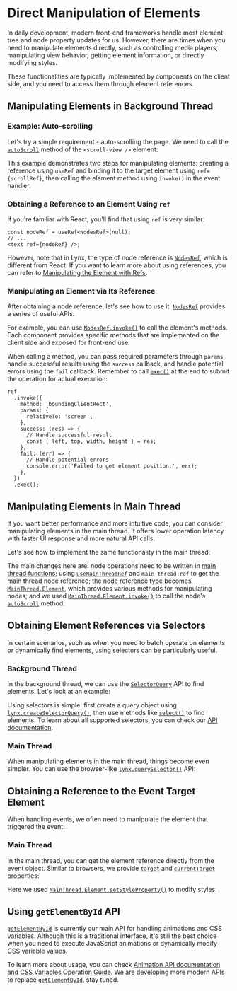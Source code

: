
# Direct Manipulation of Elements

In daily development, modern front-end frameworks handle most element tree and node property updates for us. However, there are times when you need to manipulate elements directly, such as controlling media players, manipulating view behavior, getting element information, or directly modifying styles.

These functionalities are typically implemented by components on the client side, and you need to access them through element references.

## Manipulating Elements in Background Thread

### Example: Auto-scrolling

Let's try a simple requirement - auto-scrolling the page. We need to call the [`autoScroll`] method of the `<scroll-view />` element:

<Go
  example="element-manipulation"
  img="https://lf-lynx.tiktok-cdns.com/obj/lynx-artifacts-oss-sg/lynx-website/assets/doc/element-manipulation/ref.gif"
  defaultEntryFile="dist/ref-background.lynx.bundle"
  defaultFile="src/ref-background/App.tsx"
  entry="src/ref-background"
  highlight="{7,10-18,28}"
/>

This example demonstrates two steps for manipulating elements: creating a reference using `useRef` and binding it to the target element using `ref={scrollRef}`, then calling the element method using `invoke()` in the event handler.

### Obtaining a Reference to an Element Using `ref`

If you're familiar with React, you'll find that using `ref` is very similar:

```tsx
const nodeRef = useRef<NodesRef>(null);
// ...
<text ref={nodeRef} />;
```

However, note that in Lynx, the type of node reference is [`NodesRef`], which is different from React. If you want to learn more about using references, you can refer to [Manipulating the Element with Refs](https://react.dev/learn/manipulating-the-dom-with-refs).

### Manipulating an Element via Its Reference

After obtaining a node reference, let's see how to use it. [`NodesRef`] provides a series of useful APIs.

For example, you can use [`NodesRef.invoke()`](/api/lynx-api/nodes-ref/nodes-ref-invoke) to call the element's methods. Each component provides specific methods that are implemented on the client side and exposed for front-end use.

When calling a method, you can pass required parameters through `params`, handle successful results using the `success` callback, and handle potential errors using the `fail` callback. Remember to call [`exec()`](/api/lynx-api/selector-query/selector-query-exec) at the end to submit the operation for actual execution:

```tsx
ref
  .invoke({
    method: 'boundingClientRect',
    params: {
      relativeTo: 'screen',
    },
    success: (res) => {
      // Handle successful result
      const { left, top, width, height } = res;
    },
    fail: (err) => {
      // Handle potential errors
      console.error('Failed to get element position:', err);
    },
  })
  .exec();
```

## Manipulating Elements in Main Thread

If you want better performance and more intuitive code, you can consider manipulating elements in the main thread. It offers lower operation latency with faster UI response and more natural API calls.

Let's see how to implement the same functionality in the main thread:

<Go
  example="element-manipulation"
  img="https://lf-lynx.tiktok-cdns.com/obj/lynx-artifacts-oss-sg/lynx-website/assets/doc/element-manipulation/ref.gif"
  defaultEntryFile="dist/ref-main-thread.lynx.bundle"
  defaultFile="src/ref-main-thread/App.tsx"
  entry="src/ref-main-thread"
  highlight="{7,10-14,19,25}"
/>

The main changes here are: node operations need to be written in [main thread functions](/api/react/Document.directives.html#main-thread); using [`useMainThreadRef`] and `main-thread:ref` to get the main thread node reference; the node reference type becomes [`MainThread.Element`], which provides various methods for manipulating nodes; and we used [`MainThread.Element.invoke()`] to call the node's [`autoScroll`] method.

## Obtaining Element References via Selectors

In certain scenarios, such as when you need to batch operate on elements or dynamically find elements, using selectors can be particularly useful.

### Background Thread

In the background thread, we can use the [`SelectorQuery`] API to find elements. Let's look at an example:

<Go
  example="element-manipulation"
  img="https://lf-lynx.tiktok-cdns.com/obj/lynx-artifacts-oss-sg/lynx-website/assets/doc/element-manipulation/ref.gif"
  defaultEntryFile="dist/selector-query-background.lynx.bundle"
  defaultFile="src/selector-query-background/App.tsx"
  entry="src/selector-query-background"
  highlight="{5-6}"
/>

Using selectors is simple: first create a query object using [`lynx.createSelectorQuery()`], then use methods like [`select()`] to find elements. To learn about all supported selectors, you can check our [API documentation](/api/lynx-api/selector-query).

### Main Thread

When manipulating elements in the main thread, things become even simpler. You can use the browser-like [`lynx.querySelector()`] API:

<Go
  example="element-manipulation"
  img="https://lf-lynx.tiktok-cdns.com/obj/lynx-artifacts-oss-sg/lynx-website/assets/doc/element-manipulation/ref.gif"
  defaultEntryFile="dist/selector-query-main-thread.lynx.bundle"
  defaultFile="src/selector-query-main-thread/App.tsx"
  entry="src/selector-query-main-thread"
  highlight="{6-9}"
/>

## Obtaining a Reference to the Event Target Element

When handling events, we often need to manipulate the element that triggered the event.

### Main Thread

In the main thread, you can get the element reference directly from the event object. Similar to browsers, we provide [`target`] and [`currentTarget`] properties:

<Go
  example="element-manipulation"
  img="https://lf-lynx.tiktok-cdns.com/obj/lynx-artifacts-oss-sg/lynx-website/assets/doc/element-manipulation/color.gif"
  defaultEntryFile="dist/event-main-thread.lynx.bundle"
  defaultFile="src/event-main-thread/App.tsx"
  entry="src/event-main-thread"
  highlight="{6-9}"
/>

Here we used [`MainThread.Element.setStyleProperty()`] to modify styles.

## Using `getElementById` API

[`getElementById`] is currently our main API for handling animations and CSS variables. Although this is a traditional interface, it's still the best choice when you need to execute JavaScript animations or dynamically modify CSS variable values.

To learn more about usage, you can check [Animation API documentation](/api/lynx-api/lynx/lynx-animate-api) and [CSS Variables Operation Guide](/api/css/properties/css-variable.mdx). We are developing more modern APIs to replace [`getElementById`], stay tuned.

[`autoScroll`]: api/elements/built-in/scroll-view.html#autoscroll
[`currentTarget`]: api/lynx-api/event/event.html#currentTarget
[`getElementById`]: api/lynx-api/lynx/lynx-get-element-by-id
[`lynx.createSelectorQuery()`]: api/lynx-api/lynx/lynx-create-selector-query
[`lynx.querySelector()`]: api/lynx-api/main-thread/lynx-query-selector
[`MainThread.Element`]: api/lynx-api/main-thread/main-thread-element
[`MainThread.Element.invoke()`]: api/lynx-api/main-thread/main-thread-element.html#elementinvoke
[`MainThread.Element.setStyleProperty()`]: api/lynx-api/main-thread/main-thread-element.html#elementsetstyleproperty
[`NodesRef`]: api/lynx-api/nodes-ref
[`select()`]: api/lynx-api/selector-query/selector-query-select
[`SelectorQuery`]: api/lynx-api/selector-query
[`target`]: api/lynx-api/event/event.html#target
[`useMainThreadRef`]: api/react/Function.useMainThreadRef
